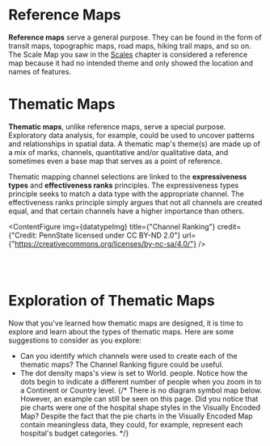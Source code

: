 
# Reference Maps

**Reference maps** serve a general purpose. They can be found in the form of transit maps, topographic maps, road maps, hiking trail maps, and so on. The Scale Map you saw in the [Scales](https://www.interactivelearner-gis.com/scale) chapter is considered a reference map because it had no intended theme and only showed the location and names of features.

# Thematic Maps

**Thematic maps**, unlike reference maps, serve a special purpose. Exploratory data analysis, for example, could be used to uncover patterns and relationships in spatial data. A thematic map's theme(s) are made up of a mix of marks, channels, quantitative and/or qualitative data, and sometimes even a base map that serves as a point of reference.

Thematic mapping channel selections are linked to the **expressiveness types** and **effectiveness ranks** principles. The expressiveness types principle seeks to match a data type with the appropriate channel. The effectiveness ranks principle simply argues that not all channels are created equal, and that certain channels have a higher importance than others.

<ContentFigure img={datatypeImg} title={"Channel Ranking"} credit={"Credit: PennState licensed under CC BY-ND 2.0"} url={"https://creativecommons.org/licenses/by-nc-sa/4.0/"} />

<br></br>

# Exploration of Thematic Maps

Now that you've learned how thematic maps are designed, it is time to explore and learn about the types of thematic maps. Here are some suggestions to consider as you explore:

- Can you identify which channels were used to create each of the thematic maps? The Channel Ranking figure could be useful.
- The dot density maps's view is set to World. people. Notice how the dots begin to indicate a different number of people when you zoom in to a Continent or Country level.
  {/* There is no diagram symbol map below. However, an example can still be seen on this page. Did you notice that pie charts were one of the hospital shape styles in the Visually Encoded Map? Despite the fact that the pie charts in the Visually Encoded Map contain meaningless data, they could, for example, represent each hospital's budget categories. */}

<CardMedia height={1000} src="https://arcg.is/19vjX50" component="iframe"/>

<br></br>
